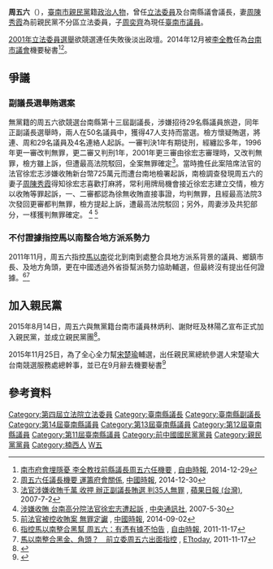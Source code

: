 {{Infobox_officeholder
| name           = 周五六
| image name     =
| order1         = {{ROC}}第4屆[[立法委員|立法委員]]
| term_start1    = 1999年2月1日
| term_end1      = 2002年1月31日
| constituency1  = [[台南縣|台南縣]]選舉區
| order2         = [[File:Tainan_County_Emblem.svg|23px]][[台南縣議會|台南縣議會]]第14屆[[議長|議長]]
| term_start2    = 1998年3月1日
| term_end2      = 1999年2月1日
| sex            = 男 
| birth_place   = {{ROC|臺灣省}}[[台南縣|台南縣]]楠西鄉（今[[臺南市|臺南市]][[楠西區|楠西區]]）
| birth_date  = {{Birth date and age|1950|8|8}}
| nationality = {{ROC}}
| party          = {{KMT}}（1999年－2011年）<br />{{PFP}}（2015年8月14日－）
| educate        = 
*[[楠西國小|楠西國小]]
*[[玉山初中|玉山初中]]
*[[曾文農工|曾文農工]]
| past = 
*台南縣文化基金會常務董事
*台南縣議會第十一、二屆議員
*台南縣議會第十三屆副議長
*台南縣議會第十四屆議長
*第四屆立法委員<br><span style="color: blue;">(1999年-2002年)</span>
*台南市議會機要秘書<br><span style="color: blue;">(2014年12月-2016年9月)</span>
}}

'''周五六'''（{{bd|1950年|8月8日|catIdx=Zhou周}}），[[臺南市|臺南市]][[親民黨|親民黨]]籍[[政治人物|政治人物]]，曾任[[立法委員|立法委員]]及台南縣議會議長，妻[[周陳秀霞|周陳秀霞]]為前親民黨不分區立法委員，子[[周奕齊|周奕齊]]為現任[[臺南市議員|臺南市議員]]。

[[2001年中華民國立法委員選舉|2001年立法委員選舉]]欲競選連任失敗後淡出政壇。2014年12月被[[李全教|李全教]]任為[[台南市議會|台南市議會]]機要秘書<ref>[http://news.ltn.com.tw/news/politics/paper/842933 南市府會埋隱憂 李全教找前縣議長周五六任機要] {{Wayback|url=http://news.ltn.com.tw/news/politics/paper/842933 |date=20190503042358 }}, [[自由時報|自由時報]], 2014-12-29</ref><ref>[https://www.chinatimes.com/newspapers/20141230001713-260107?chdtv 周五六任議長機要 運籌府會關係], [[中國時報|中國時報]], 2014-12-30</ref>。

==爭議==
===副議長選舉賄選案===
無黨籍的周五六欲競選台南縣第十三屆副議長，涉嫌招待29名縣議員旅遊，同年正副議長選舉時，兩人在50名議員中，獲得47人支持而當選。檢方懷疑賄選，將連、周和29名議員及4名連絡人起訴。一審判決1年有期徒刑，經纏訟多年，1996年更一審改判無罪，更二審又判刑1年，2001年更三審由徐宏志審理時，又改判無罪，檢方雖上訴，但遭最高法院駁回，全案無罪確定<ref>[http://www.appledaily.com.tw/appledaily/article/headline/20060702/2720270/ 法官涉嫌收賄千萬 收押 辦正副議長賄選 判35人無罪] {{Wayback|url=http://www.appledaily.com.tw/appledaily/article/headline/20060702/2720270/ |date=20160304214613 }}, [[蘋果日報_(台灣)|蘋果日報 (台灣)]], 2007-7-2</ref>。當時擔任此案陪席法官的法官徐宏志涉嫌收賄新台幣725萬元而遭台南地檢署起訴，南檢調查發現周五六的妻子[[周陳秀霞|周陳秀霞]]得知徐宏志喜歡打麻將，常利用牌局機會接近徐宏志建立交情，檢方以收賄等罪起訴，一、二審都認為徐無收賄直接事證，均判無罪，且經最高法院3次發回更審都判無罪，檢方提起上訴，遭最高法院駁回；另外，周妻涉及共犯部分，一樣獲判無罪確定。
<ref>[http://www.epochtimes.com/b5/7/5/30/n1727548.htm 涉嫌收賄 台南高分院法官徐宏志遭起訴] {{Wayback|url=http://www.epochtimes.com/b5/7/5/30/n1727548.htm |date=20190502094031 }}, [[中央通訊社|中央通訊社]], 2007-5-30</ref>
<ref>[https://www.chinatimes.com/realtimenews/20140902003009-260402?chdtv 前法官被控收賄案 無罪定讞] {{Wayback|url=https://www.chinatimes.com/realtimenews/20140902003009-260402?chdtv |date=20220331063600 }}, [[中國時報|中國時報]], 2014-09-02</ref>

===不付證據指控馬以南整合地方派系勢力===
2011年11月，周五六指控[[馬以南|馬以南]]從北到南到處整合具地方派系背景的議員、鄉鎮市長、及地方角頭，更在中國透過外省掛幫派勢力協助輔選，但最終沒有提出任何證據。<ref>[http://news.ltn.com.tw/news/focus/paper/539897 指控馬以南整合黑幫 周五六：有憑有據不怕告] {{Wayback|url=http://news.ltn.com.tw/news/focus/paper/539897 |date=20190503063014 }}, [[自由時報|自由時報]], 2011-11-17</ref><ref>[http://www.ettoday.net/news/20111117/7499.htm 馬以南整合黑金、角頭？　前立委周五六出面指控] {{Wayback|url=http://www.ettoday.net/news/20111117/7499.htm |date=20190502230622 }}, [[ETtoday|ETtoday]], 2011-11-17</ref>

==加入親民黨==
2015年8月14日，周五六與無黨籍台南市議員林炳利、謝財旺及林陽乙宣布正式加入親民黨，並成立親民黨團<ref>{{Cite web |url=http://www.appledaily.com.tw/realtimenews/article/new/20150814/669849/ |title=南市議會成立親民黨團　挺宋由台南出發 |accessdate=2016-10-03 |archive-date=2016-10-16 |archive-url=https://web.archive.org/web/20161016085759/http://www.appledaily.com.tw/realtimenews/article/new/20150814/669849/ |dead-url=no }}</ref>。

2015年11月25日，為了全心全力幫[[宋楚瑜|宋楚瑜]]輔選，出任親民黨總統參選人宋楚瑜大台南競選服務處總幹事，並已在9月辭去機要秘書<ref>{{Cite web |url=http://news.ltn.com.tw/news/politics/breakingnews/1519981 |title=列親民黨不分區 陳秀霞坦言周五六不想再從政 |accessdate=2016-10-05 |archive-date=2019-06-26 |archive-url=https://web.archive.org/web/20190626033504/https://news.ltn.com.tw/news/politics/breakingnews/1519981 |dead-url=no }}</ref>

==參考資料==
<div class="references-small">
<references />
</div>

{{DEFAULTSORT:Zhou周}}
{{中華民國第四屆立法委員}}
[[Category:第四屆立法院立法委員|Category:第四屆立法院立法委員]]
[[Category:臺南縣議長|Category:臺南縣議長]]
[[Category:臺南縣副議長|Category:臺南縣副議長]]
[[Category:第14屆臺南縣議員|Category:第14屆臺南縣議員]]
[[Category:第13屆臺南縣議員|Category:第13屆臺南縣議員]]
[[Category:第12屆臺南縣議員|Category:第12屆臺南縣議員]]
[[Category:第11屆臺南縣議員|Category:第11屆臺南縣議員]]
[[Category:前中國國民黨黨員|Category:前中國國民黨黨員]]
[[Category:親民黨黨員|Category:親民黨黨員]]
[[Category:楠西人|Category:楠西人]]
[[Category:周姓|W五]]